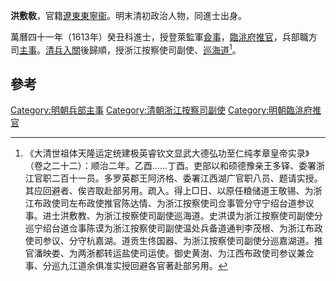 '''洪敷敎'''，官籍[[遼東|遼東]][[東寧衞|東寧衞]]。明末清初政治人物，同進士出身。

萬曆四十一年（1613年）癸丑科進士，授登萊監軍[[僉事|僉事]]，[[臨洮府|臨洮府]][[推官|推官]]，兵部職方司[[主事|主事]]。[[清兵入關|清兵入關]]後歸順，授浙江按察使司副使、[[巡海道|巡海道]]<ref>《大清世祖体天隆运定统建极英睿钦文显武大德弘功至仁纯孝章皇帝实录》（卷之二十二）：顺治二年。乙酉……丁酉。吏部以和硕德豫亲王多铎、委署浙江官职二百十一员。多罗英郡王阿济格、委署江西湖广官职八员、题请实授。其应回避者、俟咨取赴部另用。疏入。得上□日、以原任粮储道王敬锡、为浙江布政使司左布政使推官陈达情、为浙江按察使司佥事管分守宁绍台道参议事。进士洪敷教、为浙江按察使司副使巡海道。史洪谟为浙江按察使司副使分巡宁绍台道佥事陈谟为浙江按察使司副使温处兵备道通判李茂根、为浙江布政使司参议、分守杭嘉湖。道贡生佟国器、为浙江按察使司副使分巡嘉湖道。推官潘映娄、为两浙都转运盐使司运使。御史黄澍、为江西布政使司参议兼佥事、分巡九江道余俱准实授回避各官著赴部另用。</ref>。

==參考==
{{reflist}}
{{清朝人物小作品}}
{{萬曆四十一年癸丑科殿試金榜}}
{{DEFAULTSORT:Hong洪}}
[[Category:明朝兵部主事|Category:明朝兵部主事]]
[[Category:清朝浙江按察司副使|Category:清朝浙江按察司副使]]
[[Category:明朝臨洮府推官|Category:明朝臨洮府推官]]